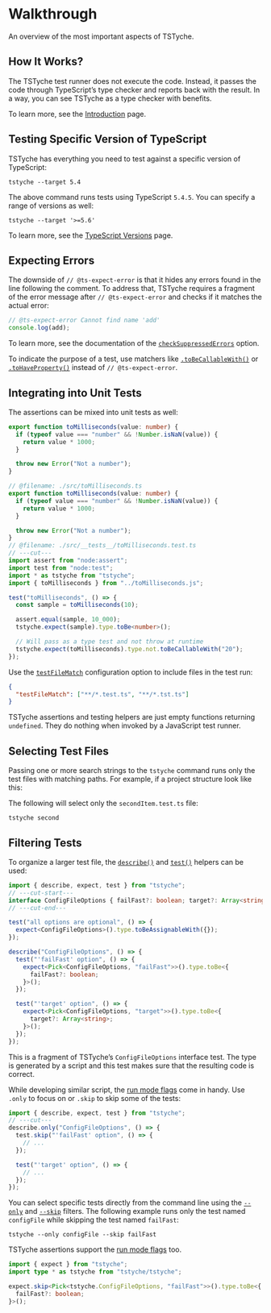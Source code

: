 
# Walkthrough

An overview of the most important aspects of TSTyche.

## How It Works?

The TSTyche test runner does not execute the code. Instead, it passes the code through TypeScript’s type checker and reports back with the result. In a way, you can see TSTyche as a type checker with benefits.

To learn more, see the [Introduction](./introduction.mdx) page.

## Testing Specific Version of TypeScript

TSTyche has everything you need to test against a specific version of TypeScript:

```shell
tstyche --target 5.4
```

The above command runs tests using TypeScript `5.4.5`. You can specify a range of versions as well:

```shell
tstyche --target '>=5.6'
```

To learn more, see the [TypeScript Versions](../guides/typescript-versions.mdx) page.

## Expecting Errors

The downside of `// @ts-expect-error` is that it hides any errors found in the line following the comment. To address that, TSTyche requires a fragment of the error message after `// @ts-expect-error` and checks if it matches the actual error:

```ts twoslash
// @ts-expect-error Cannot find name 'add'
console.log(add);
```

To learn more, see the documentation of the [`checkSuppressedErrors`](../reference/config-file.mdx#check-suppressed-errors) option.

<Tip>

To indicate the purpose of a test, use matchers like [`.toBeCallableWith()`](../reference/expect-api.mdx#to-be-callable-with) or [`.toHaveProperty()`](../reference/expect-api.mdx#to-have-property) instead of `// @ts-expect-error`.

</Tip>

## Integrating into Unit Tests

The assertions can be mixed into unit tests as well:

```ts twoslash filename="./src/toMilliseconds.ts"
export function toMilliseconds(value: number) {
  if (typeof value === "number" && !Number.isNaN(value)) {
    return value * 1000;
  }

  throw new Error("Not a number");
}
```

```ts twoslash filename="./src/__tests__/toMilliseconds.test.ts"
// @filename: ./src/toMilliseconds.ts
export function toMilliseconds(value: number) {
  if (typeof value === "number" && !Number.isNaN(value)) {
    return value * 1000;
  }

  throw new Error("Not a number");
}
// @filename: ./src/__tests__/toMilliseconds.test.ts
// ---cut---
import assert from "node:assert";
import test from "node:test";
import * as tstyche from "tstyche";
import { toMilliseconds } from "../toMilliseconds.js";

test("toMilliseconds", () => {
  const sample = toMilliseconds(10);

  assert.equal(sample, 10_000);
  tstyche.expect(sample).type.toBe<number>();

  // Will pass as a type test and not throw at runtime
  tstyche.expect(toMilliseconds).type.not.toBeCallableWith("20");
});
```

Use the [`testFileMatch`](../reference/config-file.mdx#test-file-match) configuration option to include files in the test run:

```json filename="./tstyche.config.json"
{
  "testFileMatch": ["**/*.test.ts", "**/*.tst.ts"]
}
```

<Note>

TSTyche assertions and testing helpers are just empty functions returning `undefined`. They do nothing when invoked by a JavaScript test runner.

</Note>

## Selecting Test Files

Passing one or more search strings to the `tstyche` command runs only the test files with matching paths. For example, if a project structure look like this:

<FileTree>
  <FileTree.Folder name="src" open>
    <FileTree.Folder name="__tests__" open>
      <FileTree.File name="lastItem.test.ts" />
      <FileTree.File name="secondItem.test.ts" active />
    </FileTree.Folder>
    <FileTree.File name="lastItem.ts" />
    <FileTree.File name="secondItem.ts" />
  </FileTree.Folder>
</FileTree>

The following will select only the `secondItem.test.ts` file:

```shell
tstyche second
```

## Filtering Tests

To organize a larger test file, the [`describe()`](../reference/testing-api.mdx#describe) and [`test()`](../reference/testing-api.mdx#test) helpers can be used:

```ts twoslash
import { describe, expect, test } from "tstyche";
// ---cut-start---
interface ConfigFileOptions { failFast?: boolean; target?: Array<string> }
// ---cut-end---

test("all options are optional", () => {
  expect<ConfigFileOptions>().type.toBeAssignableWith({});
});

describe("ConfigFileOptions", () => {
  test("'failFast' option", () => {
    expect<Pick<ConfigFileOptions, "failFast">>().type.toBe<{
      failFast?: boolean;
    }>();
  });

  test("'target' option", () => {
    expect<Pick<ConfigFileOptions, "target">>().type.toBe<{
      target?: Array<string>;
    }>();
  });
});
```

This is a fragment of TSTyche’s `ConfigFileOptions` interface test. The type is generated by a script and this test makes sure that the resulting code is correct.

While developing similar script, the [run mode flags](../reference/testing-api.mdx#run-mode-flags) come in handy. Use `.only` to focus on or `.skip` to skip some of the tests:

```ts twoslash
import { describe, expect, test } from "tstyche";
// ---cut---
describe.only("ConfigFileOptions", () => {
  test.skip("'failFast' option", () => {
    // ...
  });

  test("'target' option", () => {
    // ...
  });
});
```

<Tip>

You can select specific tests directly from the command line using the [`--only`](../reference/command-line.mdx#only) and [`--skip`](../reference/command-line.mdx#skip) filters. The following example runs only the test named `configFile` while skipping the test named `failFast`:

```shell
tstyche --only configFile --skip failFast
```

</Tip>

TSTyche assertions support the [run mode flags](../reference/expect-api.mdx#run-mode-flags) too.

```ts
import { expect } from "tstyche";
import type * as tstyche from "tstyche/tstyche";

expect.skip<Pick<tstyche.ConfigFileOptions, "failFast">>().type.toBe<{
  failFast?: boolean;
}>();
```
